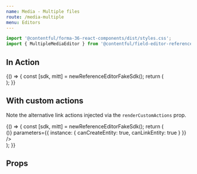 ```yaml
---
name: Media - Multiple files
route: /media-multiple
menu: Editors
---
```



<Readme />

```jsx
import '@contentful/forma-36-react-components/dist/styles.css';
import { MultipleMediaEditor } from '@contentful/field-editor-reference';
```


## In Action

<Playground>
  {() => {
    const [sdk, mitt] = newReferenceEditorFakeSdk();
    return (
      <div data-test-id="multiple-media-editor-integration-test">
        <MultipleMediaEditor
          viewType="card"
          sdk={sdk}
          isInitiallyDisabled={false}
          parameters={{
            instance: {
              canCreateEntity: true,
              canLinkEntity: true
            }
          }}
         />
        <ActionsPlayground mitt={mitt} />
      </div>
    );
}}

</Playground>


## With custom actions

Note the alternative link actions injected via the `renderCustomActions` prop.

<Playground>
  {() => {
    const [sdk, mitt] = newReferenceEditorFakeSdk();
    return (
      <div data-test-id="multiple-media-editor-custom-actions-integration-test">
        <MultipleMediaEditor
          viewType="card"
          sdk={sdk}
          isInitiallyDisabled={false}
          renderCustomActions={(props) => (<CombinedLinkActions {...props}/>)}
          parameters={{
            instance: {
              canCreateEntity: true,
              canLinkEntity: true
            }
          }}
         />
        <ActionsPlayground mitt={mitt} />
      </div>
    );
}}

</Playground>


## Props

<Props of={MultipleMediaEditor} />

